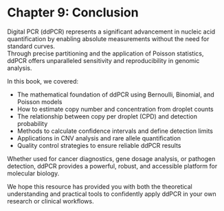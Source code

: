 # Chapter 9: Conclusion {.unnumbered}

Digital PCR (ddPCR) represents a significant advancement in nucleic acid quantification by enabling absolute measurements without the need for standard curves.\
Through precise partitioning and the application of Poisson statistics, ddPCR offers unparalleled sensitivity and reproducibility in genomic analysis.

In this book, we covered:

-   The mathematical foundation of ddPCR using Bernoulli, Binomial, and Poisson models\
-   How to estimate copy number and concentration from droplet counts\
-   The relationship between copy per droplet (CPD) and detection probability\
-   Methods to calculate confidence intervals and define detection limits\
-   Applications in CNV analysis and rare allele quantification\
-   Quality control strategies to ensure reliable ddPCR results

Whether used for cancer diagnostics, gene dosage analysis, or pathogen detection, ddPCR provides a powerful, robust, and accessible platform for molecular biology.

We hope this resource has provided you with both the theoretical understanding and practical tools to confidently apply ddPCR in your own research or clinical workflows.
